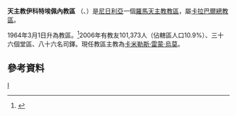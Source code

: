 {{Infobox Roman Catholic diocese
|Roman Catholic Diocese of = 天主教伊科特埃佩內教區
|Latin name of diocese = Dioecesis Ikotekpenensis
|image =
|caption =
|location = [[尼日利亞|尼日利亞]]
|territory = 
|population = 101,373
|rite = 拉丁禮
|patron =
|province = 卡拉巴爾
|established = 1961年
|cathedral = 聖亞納主教座堂
|co-cathedral =
|leadership = 主教
|website = 
|教宗 =
|metropolitan =
|ordinary = 卡米勒斯‧雷蒙‧烏莫
|coadjutor bishop =
|auxiliary =
}}

'''天主教伊科特埃佩內教區''' （{{lang-la|Diocesis Ikotekpenensis}}、{{lang-en|Diocese of Ikot Ekpene}}）是[[尼日利亞|尼日利亞]]一個[[羅馬天主教|羅馬天主教]][[教區|教區]]，屬[[天主教卡拉巴爾總教區|卡拉巴爾總教區]]。

1964年3月1日升為教區。<ref>{{cite journal
|journal=[[宗座公報|宗座公報]]
|publisher=梵蒂岡出版社
|date=1964年
|volume=56
|title=''Catholicae res''
|page=249
|url=http://www.vatican.va/archive/aas/documents/AAS%2056%20%5B1964%5D%20-%20ocr.pdf
|access-date=2014-03-09
|archive-date=2019-09-16
|archive-url=https://web.archive.org/web/20190916201043/http://www.vatican.va/archive/aas/documents/AAS%2056%20%5B1964%5D%20-%20ocr.pdf
|dead-url=no
}}</ref>2006年有教友101,373人（佔轄區人口10.9%）、三十六個堂區、八十六名司鐸。現任教區主教為[[卡米勒斯‧雷蒙‧烏莫|卡米勒斯‧雷蒙‧烏莫]]。

==參考資料==
{{reflist}}
{{尼日利亞天主教教區}}
[[Category:尼日利亞天主教教區|I]]